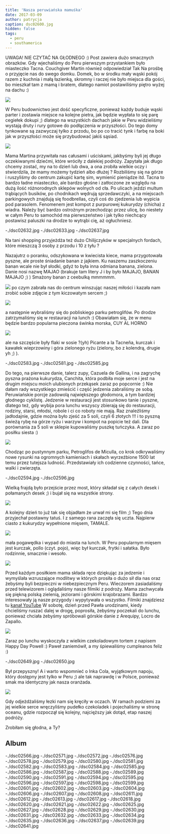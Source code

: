 ```yaml
---
title: 'Nasza peruwiańska mamuśka'
date: 2017-03-09
author: patrycja
caption: dsc02600.jpg
hidden: false
tags:
  - peru
  - southamerica
---
```


UWAGA! NIE CZYTAĆ NA GŁODNEGO :) Post zawiera dużo smacznych obrazków.
Gdy wjechaliśmy do Peru pierwszym przystankiem było miasteczko Tacna. Couchgiver Martin również odpowiedział Tak Na prośbę o przyjęcie nas do swego domku. Domek, bo w środku mały wąski pokój razem z kuchnia i małą łazienką, skromny i raczej nie było miejsca dla gości, bo mieszkał tam z mamą i bratem, dlatego namiot postawiliśmy piętro wyżej na dachu :)

![](./a.jpg)

W Peru budownictwo jest dość specyficzne, ponieważ każdy buduje wąski parter i zostawia miejsce na kolejne pietra, jak będzie wypłata to się parę cegiełek dokupi ;) dlatego na wszystkich dachach jakie w Peru widzieliśmy wystają druty i rury gotowe do podłączenia w przyszłości. Do tego domy tynkowane są zazwyczaj tylko z przodu, bo po co tracić tynk i farbę na boki jak w przyszłości może się przybudować jakiś sąsiad.

![](./dsc02927.jpg)

Mama Martina przywitała nas całusami i uściskami, jakbyśmy byli jej długo oczekiwanymi dziećmi, które wróciły z dalekiej podróży. Zapytała jak długo chcemy zostać, my na to dzień lub dwa, a ona zrobiła wielkie oczy i stwierdzila, że mamy możemy tydzień albo dłużej ? Rozbiliśmy się na górze i ruszyliśmy do centrum zakupić kartę sim, wymienić pieniądze itd.
Tacna to bardzo ładne miasteczko, ale bardzo głośne i zatłoczone ze względu na dużą ilość różnorodnych sklepów wolnych od cła. Po ulicach jeździ multum trąbiących busików, po chodnikach wędrują sprzedawczyki, a na miejscach parkingowych znajdują się foodbrellas, czyli coś do zjedzenia lub wypicia pod parasolem. Fenomenem jest kompot z purpurowej kukurydzy (chicha) z wiadra. Należy być bardzo ostrożnym przechodząc przez ulicę, bo niestety w całym Peru to samochód ma pierwszeństwo i jak tylko niechcący postawisz paluszki na drodze to wytrąbi cię, aż ogłuchniesz.

<grid>-./dsc02632.jpg -./dsc02633.jpg -./dsc02637.jpg</grid>

Na tani shopping przyjeżdża też dużo Chilijczyków w specjalnych fordach, które mieszczą 3 osoby z przodu i 10 z tyłu ?

Nazajutrz o poranku, odszykowana w kwiecista kiece, mama przygotowała pyszne, ale proste śniadanie banan z jajkiem. Ku naszemu zaszkoczeniu banan wcale nie był słodki, gdyż to była inna odmiana banana, zielona. Danie nosi nazwę MAJAO (brakuje tam litery J i by było MAJAJO, BANAN MAJAJO ;) ) Smażony banan z ceebulką mmmmmm.

![](./20170203_091547.jpg)
po czym zabrała nas do centrum winszując naszej miłości i kazała nam zrobić sobie zdjęcie z tym kiczowatym sercem ;)

![](./dsc02576.jpg)

a następnie wybraliśmy się do pobliskiego parku petroglifów. Po drodze zatrzymaliśmy się w restauracji na lunch :) Obawiałam się, że w menu będzie bardzo popularna pieczona świnka morska, CUY AL HORNO

![](./dsc02588.jpg)

ale na szczęście były flaki w sosie ?(yh) Picante a la Tacneña, kurczak i kawałek wieprzowiny i góra zielonego ryżu (zielony, bo z kolendrą, drugie yh ;) ).

<grid>-./dsc02583.jpg -./dsc02581.jpg -./dsc02585.jpg</grid>

Do tego, na pierwsze danie, talerz zupy, Cazuela de Gallina, i na zagrychę pyszna prażona kukurydza, Canchita, która podbiła moje serce i jest na drugim miejscu moich ulubionych przekąsek zaraz po popcornie :) Nie dałam rady wszystkiego zmieścić i część jedzenia zabraliśmy ze sobą. Peruwiańskie porcje zadowolą największego głodomora, a tym bardziej głodnego cyklistę. Jedzenie w restauracji jest stosunkowo tanie i pyszne, dlatego też, gdy wybija pora lunchu wszyscy zbierają się do restauracji, rodziny, starsi, młodsi, robole i ci co roboty nie mają. Raz znaleźliśmy jadłodajnie, gdzie można było zjeść za 5 soli, czyli 6 złotych !!! i to pyszną świeżą rybę na górze ryżu i warzyw i kompot na popicie też dali. Dla porównania za 5 soli w sklepie kupowaliśmy puszkę tuńczyka.
A zaraz po posiłku siesta :)

![](./dsc02579.jpg)

Chodząc po pustynnym parku, Petroglifos de Miculla, co krok odkrywaliśmy nowe rysunki na ogromnych kamieniach i skałach wyrzeźbione 1500 lat temu przez tutejsza ludność. Przedstawiały ich codzienne czynności, tańce, walki i zwierzęta.

<grid>-./dsc02594.jpg -./dsc02596.jpg</grid>

Wielką frajdą było przejście przez most, który składał się z całych desek i połamanych desek ;) i bujał się na wszystkie strony.

![](./dsc02625.jpg)

A kolejny dzień to już tak się objadłam że urwał mi się film ;) Tego dnia przyjechał postawny tatuś. I z samego rana zaczęła się uczta. Najpierw ciasto z kukurydzy wypełnione mięsem, TAMALE.

![](./dsc02630.jpg)

mała pogawędka i wypad do miasta na lunch. W Peru popularnym mięsem jest kurczak, pollo (czyt. pojo), więc był kurczak, frytki i sałatka. Było rodzinnie, smacznie i wesoło.

![](./dsc02639.jpg)

Przed każdym posiłkiem mama składa ręce dziękując za jedzenie i wymyślała wzruszające modlitwy w których prosiła o dużo sił dla nas oraz żebyśmy byli bezpieczni w niebezpiecznym Peru. Wieczorem zasiadaliśmy przed telewizorem i oglądaliśmy nasze filmiki z podroży. Mama zachwycała się piękną polską zielenią, jeziorami i górskimi krajobrazami. Bardzo interesowały ją nasze przygody i wypytywała o wszystko. Filmiki znajdziesz tu [kanał YouTube](https://youtube.com/velomelon)
W sobotę, dzień przed Pawła urodzinami, kiedy chcieliśmy ruszać dalej w drogę, poprosiła, żebyśmy poczekali do lunchu, ponieważ chciała żebyśmy spróbowali górskie danie z Arequipy, Locro de Zapallo.

![](./dsc02643.jpg)

Zaraz po lunchu wyskoczyła z wielkim czekoladowym tortem z napisem Happy Day Powell :) Paweł zaniemówił, a my śpiewaliśmy cumpleanos feliz :)

<grid>-./dsc02649.jpg -./dsc02650.jpg</grid>

Był przepyszny! A i warto wspomnieć o Inka Cola, wyjątkowym napoju, który dostępny jest tylko w Peru ;) ale tak naprawdę i w Polsce, ponieważ smak ma identyczny jak nasza oranżada.

![](./dsc02645.jpg)

Gdy odjeżdżaliśmy łezki nam się kręciły w oczach. W ramach podziemi za jej wielkie serce wręczyliśmy pudełko czekoladek i pojechaliśmy w stronę oceanu, gdzie rozpoczął się kolejny, najcięższy jak dotąd, etap naszej podróży.

Zrobiłam się głodna, a Ty?

## Album

<grid>
  -./dsc02566.jpg -./dsc02571.jpg -./dsc02572.jpg -./dsc02576.jpg
  -./dsc02578.jpg -./dsc02579.jpg -./dsc02580.jpg -./dsc02581.jpg
  -./dsc02582.jpg -./dsc02583.jpg -./dsc02584.jpg -./dsc02585.jpg
  -./dsc02586.jpg -./dsc02587.jpg -./dsc02588.jpg -./dsc02589.jpg
  -./dsc02590.jpg -./dsc02591.jpg -./dsc02594.jpg -./dsc02595.jpg
  -./dsc02596.jpg -./dsc02597.jpg -./dsc02598.jpg
</grid>

<grid columns="2">
  -./dsc02599.jpg -./dsc02601.jpg -./dsc02602.jpg -./dsc02603.jpg
  -./dsc02604.jpg -./dsc02606.jpg -./dsc02607.jpg -./dsc02608.jpg
  -./dsc02611.jpg -./dsc02612.jpg -./dsc02613.jpg -./dsc02617.jpg
  -./dsc02618.jpg -./dsc02620.jpg -./dsc02621.jpg -./dsc02622.jpg
  -./dsc02625.jpg -./dsc02627.jpg
</grid>

<grid>
  -./dsc02628.jpg -./dsc02629.jpg -./dsc02630.jpg -./dsc02631.jpg
  -./dsc02632.jpg -./dsc02633.jpg -./dsc02634.jpg -./dsc02635.jpg
  -./dsc02636.jpg -./dsc02637.jpg -./dsc02639.jpg -./dsc02641.jpg
</grid>

